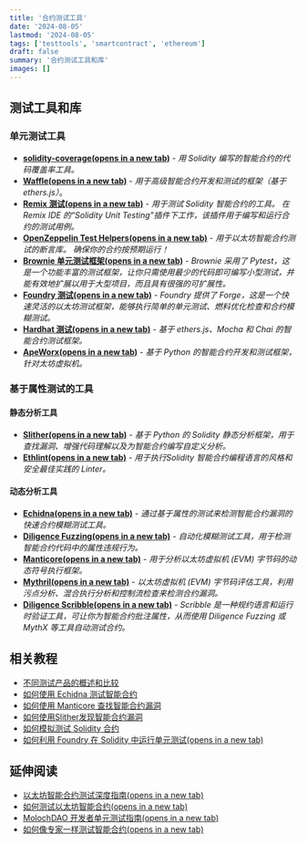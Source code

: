 ```yaml
---
title: '合约测试工具'
date: '2024-08-05'
lastmod: '2024-08-05'
tags: ['testtools', 'smartcontract', 'ethereum']
draft: false
summary: '合约测试工具和库'
images: []
---
```


## 测试工具和库

### 单元测试工具

- **[solidity-coverage(opens in a new tab)](https://github.com/sc-forks/solidity-coverage)** - *用 Solidity 编写的智能合约的代码覆盖率工具。*
- **[Waffle(opens in a new tab)](https://ethereum-waffle.readthedocs.io/en/latest/)** - *用于高级智能合约开发和测试的框架（基于 ethers.js）*。
- **[Remix 测试(opens in a new tab)](https://github.com/ethereum/remix-project/tree/master/libs/remix-tests)** - *用于测试 Solidity 智能合约的工具。 在 Remix IDE 的“Solidity Unit Testing”插件下工作，该插件用于编写和运行合约的测试用例。*
- **[OpenZeppelin Test Helpers(opens in a new tab)](https://github.com/OpenZeppelin/openzeppelin-test-helpers)** - *用于以太坊智能合约测试的断言库。 确保你的合约按预期运行！*
- **[Brownie 单元测试框架(opens in a new tab)](https://eth-brownie.readthedocs.io/en/v1.0.0_a/tests.html)** - *Brownie 采用了 Pytest，这是一个功能丰富的测试框架，让你只需使用最少的代码即可编写小型测试，并能有效地扩展以用于大型项目，而且具有很强的可扩展性。*
- **[Foundry 测试(opens in a new tab)](https://github.com/foundry-rs/foundry/tree/master/forge)** - *Foundry 提供了 Forge，这是一个快速灵活的以太坊测试框架，能够执行简单的单元测试、燃料优化检查和合约模糊测试。*
- **[Hardhat 测试(opens in a new tab)](https://hardhat.org/hardhat-runner/docs/guides/test-contracts)** - *基于 ethers.js、Mocha 和 Chai 的智能合约测试框架。*
- **[ApeWorx(opens in a new tab)](https://docs.apeworx.io/ape/stable/userguides/testing.html)** - *基于 Python 的智能合约开发和测试框架，针对太坊虚拟机。*

### 基于属性测试的工具

#### 静态分析工具

- **[Slither(opens in a new tab)](https://github.com/crytic/slither)** - *基于 Python 的 Solidity 静态分析框架，用于查找漏洞、增强代码理解以及为智能合约编写自定义分析。*
- **[Ethlint(opens in a new tab)](https://ethlint.readthedocs.io/en/latest/)** - *用于执行Solidity 智能合约编程语言的风格和安全最佳实践的 Linter。*

#### 动态分析工具

- **[Echidna(opens in a new tab)](https://github.com/crytic/echidna/)** - *通过基于属性的测试来检测智能合约漏洞的快速合约模糊测试工具。*
- **[Diligence Fuzzing(opens in a new tab)](https://consensys.net/diligence/fuzzing/)** - *自动化模糊测试工具，用于检测智能合约代码中的属性违规行为。*
- **[Manticore(opens in a new tab)](https://manticore.readthedocs.io/en/latest/index.html)** - *用于分析以太坊虚拟机 (EVM) 字节码的动态符号执行框架。*
- **[Mythril(opens in a new tab)](https://github.com/ConsenSys/mythril-classic)** - *以太坊虚拟机 (EVM) 字节码评估工具，利用污点分析、混合执行分析和控制流检查来检测合约漏洞。*
- **[Diligence Scribble(opens in a new tab)](https://consensys.net/diligence/scribble/)** - *Scribble 是一种规约语言和运行时验证工具，可让你为智能合约批注属性，从而使用 Diligence Fuzzing 或 MythX 等工具自动测试合约。*

## 相关教程

- [不同测试产品的概述和比较](https://ethereum.org/zh/developers/tutorials/guide-to-smart-contract-security-tools/)
- [如何使用 Echidna 测试智能合约](https://ethereum.org/zh/developers/tutorials/how-to-use-echidna-to-test-smart-contracts/)
- [如何使用 Manticore 查找智能合约漏洞](https://ethereum.org/zh/developers/tutorials/how-to-use-manticore-to-find-smart-contract-bugs/)
- [如何使用Slither发现智能合约漏洞](https://ethereum.org/zh/developers/tutorials/how-to-use-slither-to-find-smart-contract-bugs/)
- [如何模拟测试 Solidity 合约](https://ethereum.org/zh/developers/tutorials/how-to-mock-solidity-contracts-for-testing/)
- [如何利用 Foundry 在 Solidity 中运行单元测试(opens in a new tab)](https://www.rareskills.io/post/foundry-testing-solidity)

## 延伸阅读

- [以太坊智能合约测试深度指南(opens in a new tab)](https://iamdefinitelyahuman.medium.com/an-in-depth-guide-to-testing-ethereum-smart-contracts-2e41b2770297)
- [如何测试以太坊智能合约(opens in a new tab)](https://betterprogramming.pub/how-to-test-ethereum-smart-contracts-35abc8fa199d)
- [MolochDAO 开发者单元测试指南(opens in a new tab)](https://github.com/MolochVentures/moloch/tree/4e786db8a4aa3158287e0935dcbc7b1e43416e38/test#moloch-testing-guide)
- [如何像专家一样测试智能合约(opens in a new tab)](https://forum.openzeppelin.com/t/test-smart-contracts-like-a-rockstar/1001)